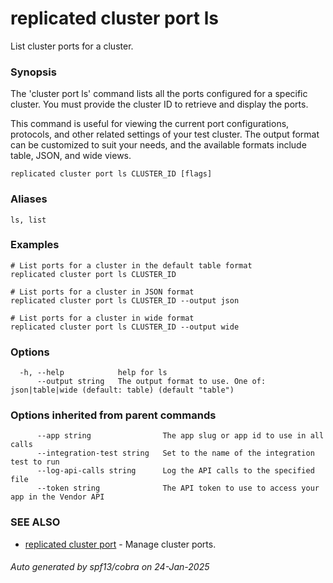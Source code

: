 # replicated cluster port ls

List cluster ports for a cluster.

### Synopsis

The 'cluster port ls' command lists all the ports configured for a specific cluster. You must provide the cluster ID to retrieve and display the ports.

This command is useful for viewing the current port configurations, protocols, and other related settings of your test cluster. The output format can be customized to suit your needs, and the available formats include table, JSON, and wide views.

```
replicated cluster port ls CLUSTER_ID [flags]
```

### Aliases

```
ls, list
```

### Examples

```
# List ports for a cluster in the default table format
replicated cluster port ls CLUSTER_ID

# List ports for a cluster in JSON format
replicated cluster port ls CLUSTER_ID --output json

# List ports for a cluster in wide format
replicated cluster port ls CLUSTER_ID --output wide
```

### Options

```
  -h, --help            help for ls
      --output string   The output format to use. One of: json|table|wide (default: table) (default "table")
```

### Options inherited from parent commands

```
      --app string                The app slug or app id to use in all calls
      --integration-test string   Set to the name of the integration test to run
      --log-api-calls string      Log the API calls to the specified file
      --token string              The API token to use to access your app in the Vendor API
```

### SEE ALSO

* [replicated cluster port](replicated-cli-cluster-port)	 - Manage cluster ports.

###### Auto generated by spf13/cobra on 24-Jan-2025

